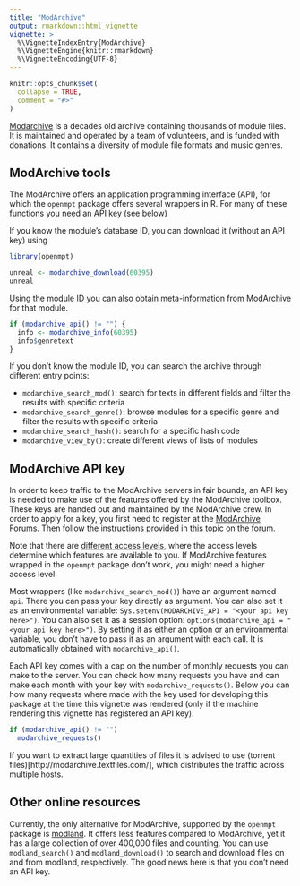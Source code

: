 ```yaml
---
title: "ModArchive"
output: rmarkdown::html_vignette
vignette: >
  %\VignetteIndexEntry{ModArchive}
  %\VignetteEngine{knitr::rmarkdown}
  %\VignetteEncoding{UTF-8}
---
```


```r
knitr::opts_chunk$set(
  collapse = TRUE,
  comment = "#>"
)
```

[Modarchive](https://www.modarchive.org) is a decades old archive containing
thousands of module files. It is maintained and operated by a team of volunteers,
and is funded with donations. It contains a diversity of module file formats and
music genres.

## ModArchive tools

The ModArchive offers an application programming interface (API), for which
the `openmpt` package offers several wrappers in R. For many of these functions
you need an API key (see below)

If you know the module's database ID, you can download it (without an API key)
using

```r
library(openmpt)

unreal <- modarchive_download(60395)
unreal
```

Using the module ID you can also obtain meta-information from ModArchive
for that module.

```r
if (modarchive_api() != "") {
  info <- modarchive_info(60395)
  info$genretext
}
```

If you don't know the module ID, you can search the archive through different
entry points:

 * `modarchive_search_mod()`: search for texts in different fields
   and filter the results with specific criteria
 * `modarchive_search_genre()`: browse modules for a specific genre
   and filter the results with specific criteria
 * `modarchive_search_hash()`: search for a specific hash code
 * `modarchive_view_by()`: create different views of lists of modules

## ModArchive API key

In order to keep traffic to the ModArchive servers in fair bounds,
an API key is needed to make use of the features offered by the
ModArchive toolbox. These keys are handed out and maintained by the
ModArchive crew. In order to apply for a key, you first need to register
at the [ModArchive Forums](https://modarchive.org/forums/). Then follow the
instructions provided in
[this topic](https://modarchive.org/forums/index.php?topic=1950.0)
on the forum.

Note that there are
[different access levels](https://modarchive.org/index.php?xml-api),
where the access levels determine which features are available to you.
If ModArchive features wrapped in the `openmpt` package don't work,
you might need a higher access level.

Most wrappers (like `modarchive_search_mod()`) have an argument named
`api`. There you can pass your key directly as argument. You
can also set it as an environmental variable:
`Sys.setenv(MODARCHIVE_API = "<your api key here>")`. You can
also set it as a session option:
`options(modarchive_api = "<your api key here>")`. By setting it as
either an option or an environmental variable, you don't have to pass
it as an argument with each call. It is automatically obtained with
`modarchive_api()`.

Each API key comes with a cap on the number of monthly requests you
can make to the server. You can check how many requests you have and can
make each month with your key with `modarchive_requests()`. Below you can
how many requests where made with the key used for developing this package
at the time this vignette was rendered (only if the machine rendering this
vignette has registered an API key).

```r
if (modarchive_api() != "")
  modarchive_requests()
```

If you want to extract large quantities of files it is advised to use
(torrent files)[http://modarchive.textfiles.com/], which distributes the traffic
across multiple hosts.

## Other online resources

Currently, the only alternative for ModArchive, supported by the `openmpt` package
is [modland](https://modland.com/). It offers less features compared to ModArchive,
yet it has a large collection of over 400,000 files and counting. You can use
`modland_search()` and `modland_download()` to search and download files on and from
modland, respectively. The good news here is that you don't need an API key.
